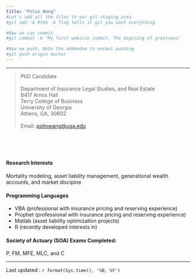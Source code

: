 ```yaml
---
title: "Polin Wang"
#Let's add all the files to our git staging area
#git add -A #the -A flag tells it git you want everything

#Now we can commit
#git commit -m "My first website commit. The begining of greatness"

#Now we push. Note the addendum to normal pushing
#git push origin master
---
```

****************
>
| PhD Candidate
|
| Department of Insurance Legal Studies, and Real Estate
| B417 Amos Hall 
| Terry College of Business
| University of Georgia
| Athens, GA, 30602
|
| Email: [polinwang@uga.edu](mailto:polinwang@uga.edu)

\
\
\



#### Research Interests
Mortality modeling, asset liability management, generational wealth accounts, and market discipine

#### Programming Languages
- VBA (professional with insurance pricing and reserving experience)
- Prophet (professional with insurance pricing and reserving experience)
- Matlab (asset liability optimization projects)
- R (recently developed interests in)

#### Society of Actuary (SOA) Exams Completed:
P, FM, MFE, MLC, and C


************

Last updated : `r format(Sys.time(), '%B, %Y')`
